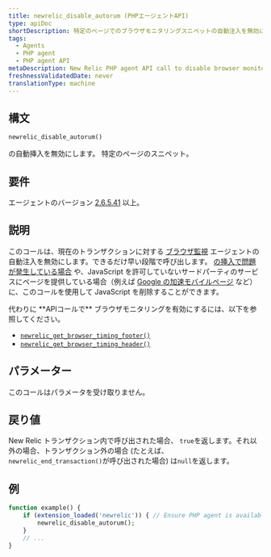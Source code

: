 ```yaml
---
title: newrelic_disable_autorum (PHPエージェントAPI)
type: apiDoc
shortDescription: 特定のページでのブラウザモニタリングスニペットの自動注入を無効にすることができます。
tags:
  - Agents
  - PHP agent
  - PHP agent API
metaDescription: New Relic PHP agent API call to disable browser monitoring on specific pages or views.
freshnessValidatedDate: never
translationType: machine
---
```


## 構文

```php
newrelic_disable_autorum()
```

の自動挿入を無効にします。 <InlinePopover type="browser"/>特定のページのスニペット。

## 要件

エージェントのバージョン [2.6.5.41](/docs/release-notes/agent-release-notes/php-release-notes/php-agent-26541) 以上。

## 説明

このコールは、現在のトランザクションに対する [ブラウザ監視](/docs/browser/new-relic-browser/getting-started/introduction-new-relic-browser) エージェントの自動注入を無効にします。できるだけ早い段階で呼び出します。 [の挿入で問題が発生している場合](/docs/browser/new-relic-browser/troubleshooting/browser-javascript-injection-causes-problems-page) や、JavaScript を許可していないサードパーティのサービスにページを提供している場合（例えば [Google の加速モバイルページ](/docs/browser/new-relic-browser/troubleshooting/google-amp-validator-fails-due-3rd-party-script) など）に、このコールを使用して JavaScript を削除することができます。

<Callout variant="tip">
  代わりに **APIコールで** ブラウザモニタリングを有効にするには、以下を参照してください。

  * [`newrelic_get_browser_timing_footer()`](/docs/agents/php-agent/php-agent-api/newrelic_get_browser_timing_footer)
  * [`newrelic_get_browser_timing_header()`](/docs/agents/php-agent/php-agent-api/newrelic_get_browser_timing_header)
</Callout>

## パラメーター

このコールはパラメータを受け取りません。

## 戻り値

New Relic トランザクション内で呼び出された場合、 `true`を返します。それ以外の場合、トランザクション外の場合 (たとえば、 `newrelic_end_transaction()`が呼び出された場合) は`null`を返します。

## 例

```php
function example() {
    if (extension_loaded('newrelic')) { // Ensure PHP agent is available
        newrelic_disable_autorum();
    }
    // ...
}
```